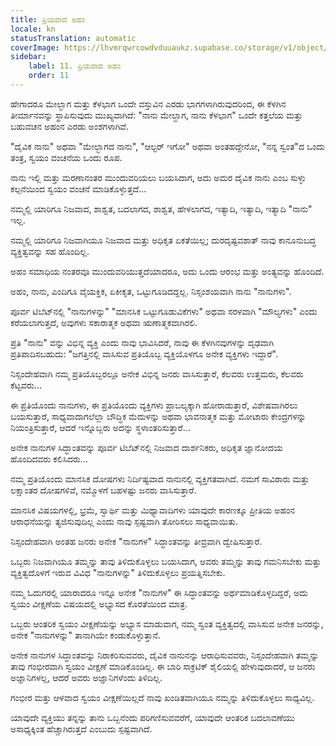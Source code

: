 ```yaml
---
title: ಪ್ರಿಯವಾದ ಅಹಂ
locale: kn
statusTranslation: automatic
coverImage: https://lhvmrqwrcowdvduuaukz.supabase.co/storage/v1/object/public/strapi-uploads/small_cover-tratado-de-psicologia-revolucionaria.webp-5e15e1cec4e0ebebcde5d7fc7565d8fd.webp
sidebar:
    label: 11. ಪ್ರಿಯವಾದ ಅಹಂ
    order: 11
---
```

ಹೇಗಾದರೂ ಮೇಲ್ಭಾಗ ಮತ್ತು ಕೆಳಭಾಗ ಒಂದೇ ವಸ್ತುವಿನ ಎರಡು ಭಾಗಗಳಾಗಿರುವುದರಿಂದ, ಈ ಕೆಳಗಿನ ತೀರ್ಮಾನವನ್ನು ಸ್ಥಾಪಿಸುವುದು ಮುಖ್ಯವಾಗಿದೆ: "ನಾನು ಮೇಲ್ಭಾಗ, ನಾನು ಕೆಳಭಾಗ" ಒಂದೇ ಕತ್ತಲೆಯ ಮತ್ತು ಬಹುವಚನ ಅಹಂನ ಎರಡು ಅಂಶಗಳಾಗಿವೆ.

"ದೈವಿಕ ನಾನು" ಅಥವಾ "ಮೇಲ್ಭಾಗದ ನಾನು", "ಆಲ್ಟರ್ ಇಗೋ" ಅಥವಾ ಅಂತಹದ್ದೇನೋ, "ನನ್ನ ಸ್ವಂತ"ದ ಒಂದು ತಂತ್ರ, ಸ್ವಯಂ ವಂಚನೆಯ ಒಂದು ರೂಪ.

ನಾನು ಇಲ್ಲಿ ಮತ್ತು ಮರಣಾನಂತರ ಮುಂದುವರಿಯಲು ಬಯಸಿದಾಗ, ಅದು ಅಮರ ದೈವಿಕ ನಾನು ಎಂಬ ಸುಳ್ಳು ಕಲ್ಪನೆಯಿಂದ ಸ್ವಯಂ ವಂಚನೆ ಮಾಡಿಕೊಳ್ಳುತ್ತದೆ...

ನಮ್ಮಲ್ಲಿ ಯಾರಿಗೂ ನಿಜವಾದ, ಶಾಶ್ವತ, ಬದಲಾಗದ, ಶಾಶ್ವತ, ಹೇಳಲಾಗದ, ಇತ್ಯಾದಿ, ಇತ್ಯಾದಿ, ಇತ್ಯಾದಿ "ನಾನು" ಇಲ್ಲ.

ನಮ್ಮಲ್ಲಿ ಯಾರಿಗೂ ನಿಜವಾಗಿಯೂ ನಿಜವಾದ ಮತ್ತು ಅಧಿಕೃತ ಏಕತೆಯಿಲ್ಲ; ದುರದೃಷ್ಟವಶಾತ್ ನಾವು ಕಾನೂನುಬದ್ಧ ವ್ಯಕ್ತಿತ್ವವನ್ನು ಸಹ ಹೊಂದಿಲ್ಲ.

ಅಹಂ ಸಮಾಧಿಯ ನಂತರವೂ ಮುಂದುವರಿಯುತ್ತದೆಯಾದರೂ, ಅದು ಒಂದು ಆರಂಭ ಮತ್ತು ಅಂತ್ಯವನ್ನು ಹೊಂದಿದೆ.

ಅಹಂ, ನಾನು, ಎಂದಿಗೂ ವೈಯಕ್ತಿಕ, ಏಕೀಕೃತ, ಒಟ್ಟುಗೂಡಿದದ್ದಲ್ಲ. ನಿಸ್ಸಂಶಯವಾಗಿ ನಾನು "ನಾನುಗಳು".

ಪೂರ್ವ ಟಿಬೆಟ್‌ನಲ್ಲಿ "ನಾನುಗಳನ್ನು" "ಮಾನಸಿಕ ಒಟ್ಟುಗೂಡುವಿಕೆಗಳು" ಅಥವಾ ಸರಳವಾಗಿ "ಮೌಲ್ಯಗಳು" ಎಂದು ಕರೆಯಲಾಗುತ್ತದೆ, ಅವುಗಳು ಸಕಾರಾತ್ಮಕ ಅಥವಾ ಋಣಾತ್ಮಕವಾಗಿರಲಿ.

ಪ್ರತಿ "ನಾನು" ವನ್ನು ವಿಭಿನ್ನ ವ್ಯಕ್ತಿ ಎಂದು ನಾವು ಭಾವಿಸಿದರೆ, ನಾವು ಈ ಕೆಳಗಿನವುಗಳನ್ನು ದೃಢವಾಗಿ ಪ್ರತಿಪಾದಿಸಬಹುದು: "ಜಗತ್ತಿನಲ್ಲಿ ವಾಸಿಸುವ ಪ್ರತಿಯೊಬ್ಬ ವ್ಯಕ್ತಿಯೊಳಗೂ ಅನೇಕ ವ್ಯಕ್ತಿಗಳು ಇದ್ದಾರೆ".

ನಿಸ್ಸಂದೇಹವಾಗಿ ನಮ್ಮ ಪ್ರತಿಯೊಬ್ಬರಲ್ಲೂ ಅನೇಕ ವಿಭಿನ್ನ ಜನರು ವಾಸಿಸುತ್ತಾರೆ, ಕೆಲವರು ಉತ್ತಮರು, ಕೆಲವರು ಕೆಟ್ಟವರು...

ಈ ಪ್ರತಿಯೊಂದು ನಾನುಗಳು, ಈ ಪ್ರತಿಯೊಂದು ವ್ಯಕ್ತಿಗಳು ಪ್ರಾಬಲ್ಯಕ್ಕಾಗಿ ಹೋರಾಡುತ್ತಾರೆ, ವಿಶೇಷವಾಗಿರಲು ಬಯಸುತ್ತಾರೆ, ಸಾಧ್ಯವಾದಾಗಲೆಲ್ಲಾ ಬೌದ್ಧಿಕ ಮೆದುಳನ್ನು ಅಥವಾ ಭಾವನಾತ್ಮಕ ಮತ್ತು ಮೋಟಾರು ಕೇಂದ್ರಗಳನ್ನು ನಿಯಂತ್ರಿಸುತ್ತಾರೆ, ಆದರೆ ಇನ್ನೊಬ್ಬರು ಅದನ್ನು ಸ್ಥಳಾಂತರಿಸುತ್ತಾರೆ...

ಅನೇಕ ನಾನುಗಳ ಸಿದ್ಧಾಂತವನ್ನು ಪೂರ್ವ ಟಿಬೆಟ್‌ನಲ್ಲಿ ನಿಜವಾದ ದಾರ್ಶನಿಕರು, ಅಧಿಕೃತ ಜ್ಞಾನೋದಯ ಹೊಂದಿದವರು ಕಲಿಸಿದರು...

ನಮ್ಮ ಪ್ರತಿಯೊಂದು ಮಾನಸಿಕ ದೋಷಗಳು ನಿರ್ದಿಷ್ಟವಾದ ನಾನುನಲ್ಲಿ ವ್ಯಕ್ತಿಗತವಾಗಿದೆ. ನಮಗೆ ಸಾವಿರಾರು ಮತ್ತು ಲಕ್ಷಾಂತರ ದೋಷಗಳಿವೆ, ನಮ್ಮೊಳಗೆ ಬಹಳಷ್ಟು ಜನರು ವಾಸಿಸುತ್ತಾರೆ.

ಮಾನಸಿಕ ವಿಷಯಗಳಲ್ಲಿ, ಭ್ರಮೆ, ಸ್ವಾರ್ಥಿ ಮತ್ತು ಮಿಥ್ಯಾವಾದಿಗಳು ಯಾವುದೇ ಕಾರಣಕ್ಕೂ ಪ್ರೀತಿಯ ಅಹಂನ ಆರಾಧನೆಯನ್ನು ತ್ಯಜಿಸುವುದಿಲ್ಲ ಎಂದು ನಾವು ಸ್ಪಷ್ಟವಾಗಿ ತೋರಿಸಲು ಸಾಧ್ಯವಾಯಿತು.

ನಿಸ್ಸಂದೇಹವಾಗಿ ಅಂತಹ ಜನರು ಅನೇಕ "ನಾನುಗಳ" ಸಿದ್ಧಾಂತವನ್ನು ತೀವ್ರವಾಗಿ ದ್ವೇಷಿಸುತ್ತಾರೆ.

ಒಬ್ಬರು ನಿಜವಾಗಿಯೂ ತಮ್ಮನ್ನು ತಾವು ತಿಳಿದುಕೊಳ್ಳಲು ಬಯಸಿದಾಗ, ಅವರು ತಮ್ಮನ್ನು ತಾವು ಗಮನಿಸಬೇಕು ಮತ್ತು ವ್ಯಕ್ತಿತ್ವದೊಳಗೆ ಇರುವ ವಿವಿಧ "ನಾನುಗಳನ್ನು" ತಿಳಿದುಕೊಳ್ಳಲು ಪ್ರಯತ್ನಿಸಬೇಕು.

ನಮ್ಮ ಓದುಗರಲ್ಲಿ ಯಾರಾದರೂ ಇನ್ನೂ ಅನೇಕ "ನಾನುಗಳ" ಈ ಸಿದ್ಧಾಂತವನ್ನು ಅರ್ಥಮಾಡಿಕೊಳ್ಳದಿದ್ದರೆ, ಅದು ಸ್ವಯಂ ವೀಕ್ಷಣೆಯ ವಿಷಯದಲ್ಲಿ ಅಭ್ಯಾಸದ ಕೊರತೆಯಿಂದ ಮಾತ್ರ.

ಒಬ್ಬರು ಆಂತರಿಕ ಸ್ವಯಂ ವೀಕ್ಷಣೆಯನ್ನು ಅಭ್ಯಾಸ ಮಾಡುವಾಗ, ನಮ್ಮ ಸ್ವಂತ ವ್ಯಕ್ತಿತ್ವದಲ್ಲಿ ವಾಸಿಸುವ ಅನೇಕ ಜನರನ್ನು, ಅನೇಕ "ನಾನುಗಳನ್ನು" ತಾನಾಗಿಯೇ ಕಂಡುಕೊಳ್ಳುತ್ತಾನೆ.

ಅನೇಕ ನಾನುಗಳ ಸಿದ್ಧಾಂತವನ್ನು ನಿರಾಕರಿಸುವವರು, ದೈವಿಕ ನಾನುನನ್ನು ಆರಾಧಿಸುವವರು, ನಿಸ್ಸಂದೇಹವಾಗಿ ತಮ್ಮನ್ನು ತಾವು ಗಂಭೀರವಾಗಿ ಸ್ವಯಂ ವೀಕ್ಷಣೆ ಮಾಡಿಕೊಂಡಿಲ್ಲ. ಈ ಬಾರಿ ಸಾಕ್ರಟಿಕ್ ಶೈಲಿಯಲ್ಲಿ ಹೇಳುವುದಾದರೆ, ಆ ಜನರು ಅಜ್ಞಾನಿಗಳಲ್ಲ, ಆದರೆ ಅವರು ಅಜ್ಞಾನಿಗಳೆಂದು ತಿಳಿದಿಲ್ಲ.

ಗಂಭೀರ ಮತ್ತು ಆಳವಾದ ಸ್ವಯಂ ವೀಕ್ಷಣೆಯಿಲ್ಲದೆ ನಾವು ಖಂಡಿತವಾಗಿಯೂ ನಮ್ಮನ್ನು ತಿಳಿದುಕೊಳ್ಳಲು ಸಾಧ್ಯವಿಲ್ಲ.

ಯಾವುದೇ ವ್ಯಕ್ತಿಯು ತನ್ನನ್ನು ತಾನು ಒಬ್ಬನೆಂದು ಪರಿಗಣಿಸುವವರೆಗೆ, ಯಾವುದೇ ಆಂತರಿಕ ಬದಲಾವಣೆಯು ಅಸಾಧ್ಯಕ್ಕಿಂತ ಹೆಚ್ಚಾಗಿರುತ್ತದೆ ಎಂಬುದು ಸ್ಪಷ್ಟವಾಗಿದೆ.
